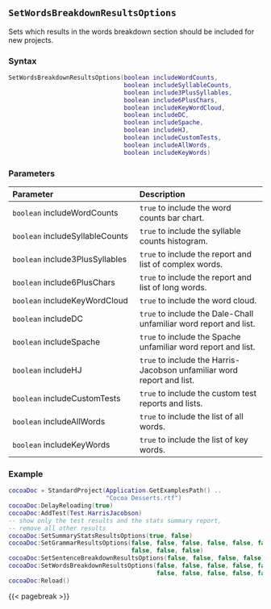 ## `SetWordsBreakdownResultsOptions`

Sets which results in the words breakdown section should be included for new projects.

### Syntax {-}

``` .lua
SetWordsBreakdownResultsOptions(boolean includeWordCounts,
                                boolean includeSyllableCounts,
                                boolean include3PlusSyllables,
                                boolean include6PlusChars,
                                boolean includeKeyWordCloud,
                                boolean includeDC,
                                boolean includeSpache,
                                boolean includeHJ,
                                boolean includeCustomTests,
                                boolean includeAllWords,
                                boolean includeKeyWords)
```

### Parameters {-}

**Parameter** | **Description**
| :-- | :-- |
|`boolean` includeWordCounts | `true` to include the word counts bar chart. | 
|`boolean` includeSyllableCounts | `true` to include the syllable counts histogram. | 
|`boolean` include3PlusSyllables | `true` to include the report and list of complex words. | 
|`boolean` include6PlusChars | `true` to include the report and list of long words. | 
|`boolean` includeKeyWordCloud | `true` to include the word cloud. | 
|`boolean` includeDC | `true` to include the Dale-Chall unfamiliar word report and list. | 
|`boolean` includeSpache | `true` to include the Spache unfamiliar word report and list. | 
|`boolean` includeHJ | `true` to include the Harris-Jacobson unfamiliar word report and list. | 
|`boolean` includeCustomTests | `true` to include the custom test reports and lists. | 
|`boolean` includeAllWords | `true` to include the list of all words. | 
|`boolean` includeKeyWords | `true` to include the list of key words. |

### Example {-}

``` .lua
cocoaDoc = StandardProject(Application.GetExamplesPath() ..
                           "Cocoa Desserts.rtf")
cocoaDoc:DelayReloading(true)
cocoaDoc:AddTest(Test.HarrisJacobson)
-- show only the test results and the stats summary report,
-- remove all other results
cocoaDoc:SetSummaryStatsResultsOptions(true, false)
cocoaDoc:SetGrammarResultsOptions(false, false, false, false, false, false, false,
                                  false, false, false)
cocoaDoc:SetSentenceBreakdownResultsOptions(false, false, false, false)
cocoaDoc:SetWordsBreakdownResultsOptions(false, false, false, false, false, false,
                                         false, false, false, false, false)
cocoaDoc:Reload()
```

{{< pagebreak >}}